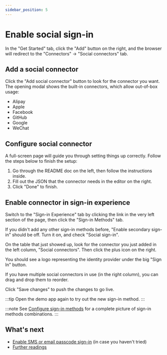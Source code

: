 ```yaml
---
sidebar_position: 5
---
```



# Enable social sign-in

In the "Get Started" tab, click the "Add" button on the right, and the browser will redirect to the "Connectors" -> "Social connectors" tab.

<ConnectorsIntro />

## Add a social connector

Click the "Add social connector" button to look for the connector you want. The opening modal shows the built-in connectors, which allow out-of-box usage:

- Alipay
- Apple
- Facebook
- GitHub
- Google
- WeChat

<ConnectorsWip />

## Configure social connector

A full-screen page will guide you through setting things up correctly. Follow the steps below to finish the setup:

1. Go through the README doc on the left, then follow the instructions inside.
2. Fill out the JSON that the connector needs in the editor on the right.
3. Click "Done" to finish.

## Enable connector in sign-in experience

Switch to the "Sign-in Experience" tab by clicking the link in the very left section of the page, then click the "Sign-in Methods" tab.

If you didn't add any other sign-in methods before, "Enable secondary sign-in" should be off. Turn it on, and check "Social sign-in".

On the table that just showed up, look for the connector you just added in the left column, "Social connectors". Then click the plus icon on the right.

You should see a logo representing the identity provider under the big "Sign In" button.

If you have multiple social connectors in use (in the right column), you can drag and drop them to reorder.

Click "Save changes" to push the changes to go live.

:::tip
Open the demo app again to try out the new sign-in method.
:::

:::note
See [Configure sign-in methods](../../recipes/customize-sie/configure-sign-in-methods.md) for a complete picture of sign-in methods combinations.
:::

## What's next

- [Enable SMS or email passcode sign-in](./enable-passcode-sign-in.mdx) (in case you haven't tried)
- [Further readings](./further-readings.md)
